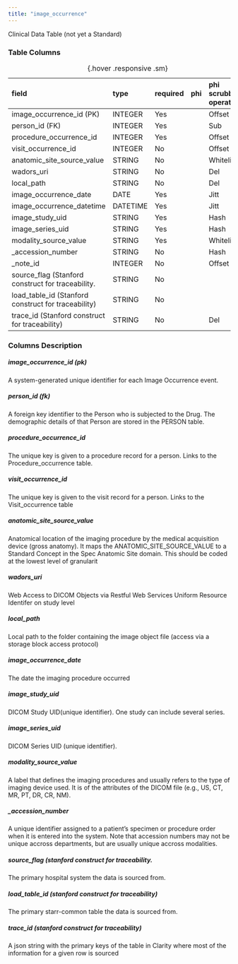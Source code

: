 ```yaml
---
title: "image_occurrence"
---
```


Clinical Data Table (not yet a Standard)

### Table Columns

| field                                               | type    | required   | phi   | phi scrubbing operation   |
|:----------------------------------------------------|:--------|:-----------|:------|:--------------------------|
| image_occurrence_id (PK)                            | INTEGER | Yes        |       | Offset                    |
| person_id (FK)                                      | INTEGER | Yes        |       | Sub                       |
| procedure_occurrence_id                             | INTEGER | Yes        |       | Offset                    |
| visit_occurrence_id                                 | INTEGER | No         |       | Offset                    |
| anatomic_site_source_value                          | STRING  | No         |       | Whitelist                 |
| wadors_uri                                          | STRING  | No         |       | Del                       |
| local_path                                          | STRING  | No         |       | Del                       |
| image_occurrence_date                               | DATE    | Yes        |       | Jitt                      |
| image_occurrence_datetime                           | DATETIME| Yes        |       | Jitt                      |
| image_study_uid                                     | STRING  | Yes        |       | Hash                      |
| image_series_uid                                    | STRING  | Yes        |       | Hash                      |
| modality_source_value                               | STRING  | Yes        |       | Whitelist                 |
| _accession_number                                   | STRING  | No         |       | Hash                      |
| _note_id                                            | INTEGER | No         |       | Offset                    |
| source_flag (Stanford construct for traceability.   | STRING  | No         |       |                           |
| load_table_id (Stanford construct for traceability) | STRING  | No         |       |                           |
| trace_id (Stanford construct for traceability)      | STRING  | No         |       | Del                       |

:  {.hover .responsive .sm}

### Columns Description


##### image_occurrence_id (pk)

A system-generated unique identifier for each Image Occurrence event.

##### person_id (fk)

A foreign key identifier to the Person who is subjected to the Drug. The demographic details of that Person are stored in the PERSON table.

##### procedure_occurrence_id

The unique key is given to a procedure record for a person. Links to the Procedure_occurrence table.

##### visit_occurrence_id

The unique key is given to the visit record for a person. Links to the Visit_occurrence table

##### anatomic_site_source_value

Anatomical location of the imaging procedure by the medical acquisition device (gross anatomy). It maps the ANATOMIC_SITE_SOURCE_VALUE to a Standard Concept in the Spec Anatomic Site domain. This should be coded at the lowest level of granularit

##### wadors_uri

Web Access to DICOM Objects via Restful Web Services Uniform Resource Identifer on study level

##### local_path

Local path to the folder containing the image object file (access via a storage block
access protocol)

##### image_occurrence_date

The date the imaging procedure occurred

##### image_study_uid

DICOM Study UID(unique identifier). One study can include several series.

##### image_series_uid

DICOM Series UID (unique identifier).

##### modality_source_value

A label that defines the imaging procedures and usually refers to the type of imaging device used. It is of the attributes of the DICOM file (e.g., US, CT, MR, PT, DR, CR, NM).

##### _accession_number

A unique identifier assigned to a patient's specimen or procedure order when it is entered into the system. Note that accession numbers may not be unique accross departments, but are usually unique accross modalities. 

##### source_flag (stanford construct for traceability.

The primary hospital system the data is sourced from. 

##### load_table_id (stanford construct for traceability) 

The primary starr-common table the data is sourced from. 

##### trace_id (stanford construct for traceability) 

A json string with the primary keys of the table in Clarity where most of the information for a given row is sourced
